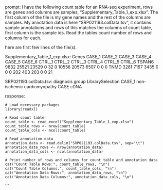 prompt:
I have the following count table for an RNA-seq experiment, rows are genes and columns are samples, "Supplementary_Table_1_exp.xlsx". The first column of the file is my gene names and the rest of the columns are samples. My annotation data is here  "SRP021193.colData.tsv", it contains sample annotations and rows of this matches the columns of count table, first column is the sample ids. Read the tables count number of rows and columns for each.

here are first few lines of the file(s).

Supplementary_Table_1_exp.xlsx:
Genes	CASE_1	CASE_2	CASE_3	CASE_4	CASE_5	CASE_6	CTRL_1	CTRL_2	CTRL_3	CTRL_4	CTRL_5	CTRL_6
TSPAN6	9832	25521	23529	0	32	0	10558	20573	6507	0	0	 0
TNMD	3281	 7167	 3435	0	 0	0	  202	  403	 203	0	0	21


SRP021193.colData.tsv:
	diagnosis	group	LibrarySelection
CASE_1	non-ischemic cardiomyopathy	CASE	cDNA


response:
```
# Load necessary packages
library(readxl)

# Read count table
count_table <- read_excel("Supplementary_Table_1_exp.xlsx")
count_table_rows <- nrow(count_table)
count_table_cols <- ncol(count_table)

# Read annotation data
annotation_data <- read.delim("SRP021193.colData.tsv", sep="\t")
annotation_data_rows <- nrow(annotation_data)
annotation_data_cols <- ncol(annotation_data)

# Print number of rows and columns for count table and annotation data
cat("Count Table Rows:", count_table_rows, "\n")
cat("Count Table Columns:", count_table_cols, "\n")
cat("Annotation Data Rows:", annotation_data_rows, "\n")
cat("Annotation Data Columns:", annotation_data_cols, "\n")
```
```
